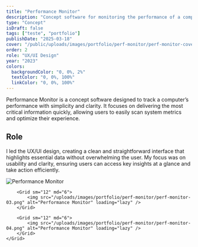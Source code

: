 ```yaml
---
title: "Performance Monitor"
description: "Concept software for monitoring the performance of a computer."
type: "Concept"
isDraft: false
tags: ["teste", "portfolio"]
publishDate: "2025-03-18"
cover: "/public/uploads/images/portfolio/perf-monitor/perf-monitor-cover.webp"
order: 2
role: "UX/UI Design"
year: "2023"
colors:
  backgroundColor: "0, 0%, 2%"
  textColor: "0, 0%, 100%"
  linkColor: "0, 0%, 100%"
---
```



<div class="wrap-sm">

Performance Monitor is a concept software designed to track a computer’s performance with simplicity and clarity. It focuses on delivering the most critical information quickly, allowing users to easily scan system metrics and optimize their experience.


## Role 

I led the UX/UI design, creating a clean and straightforward interface that highlights essential data without overwhelming the user. My focus was on usability and clarity, ensuring users can access key insights at a glance and take action efficiently.

</div>

<div class="wrap-wider">
    <Grid isContainer>
        <Grid sm="12" md="12">
            <img src="/uploads/images/portfolio/perf-monitor/perf-monitor-02.png" alt="Performance Monitor" loading="lazy" />
        </Grid>

        <Grid sm="12" md="6">
            <img src="/uploads/images/portfolio/perf-monitor/perf-monitor-03.png" alt="Performance Monitor" loading="lazy" />
        </Grid>

        <Grid sm="12" md="6">
            <img src="/uploads/images/portfolio/perf-monitor/perf-monitor-04.png" alt="Performance Monitor" loading="lazy" />
        </Grid>
    </Grid>
</div>